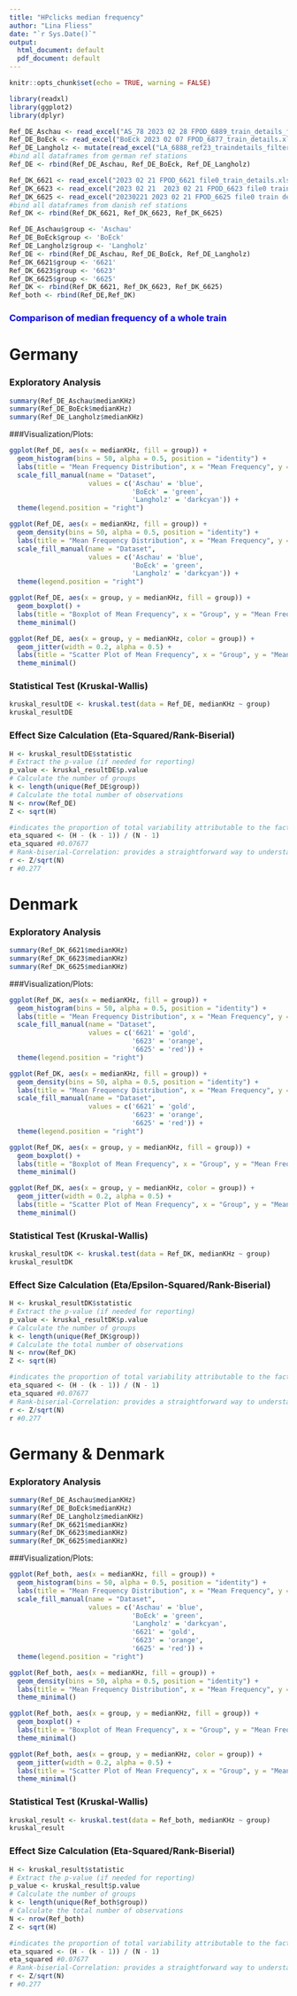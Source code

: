 ```yaml
---
title: "HPclicks median frequency"
author: "Lina Fliess"
date: "`r Sys.Date()`"
output:
  html_document: default
  pdf_document: default
---
```


```r
knitr::opts_chunk$set(echo = TRUE, warning = FALSE)
```

```r
library(readxl)
library(ggplot2)
library(dplyr)
```

```r
Ref_DE_Aschau <- read_excel("AS_78 2023 02 28 FPOD_6889_train_details_filtered.xlsx")
Ref_DE_BoEck <- read_excel("BoEck 2023 02 07 FPOD_6877_train_details.xlsx")
Ref_DE_Langholz <- mutate(read_excel("LA_6888_ref23_traindetails_filtered_240617.xlsx"), Country = "DE", Std = "LA")
#bind all dataframes from german ref stations
Ref_DE <- rbind(Ref_DE_Aschau, Ref_DE_BoEck, Ref_DE_Langholz)
```

```r
Ref_DK_6621 <- read_excel("2023 02 21 FPOD_6621 file0_train_details.xlsx")
Ref_DK_6623 <- read_excel("2023 02 21  2023 02 21 FPOD_6623 file0 train details.xlsx")
Ref_DK_6625 <- read_excel("20230221 2023 02 21 FPOD_6625 file0 train details.xlsx")
#bind all dataframes from danish ref stations
Ref_DK <- rbind(Ref_DK_6621, Ref_DK_6623, Ref_DK_6625)
```

```r
Ref_DE_Aschau$group <- 'Aschau'
Ref_DE_BoEck$group <- 'BoEck'
Ref_DE_Langholz$group <- 'Langholz'
Ref_DE <- rbind(Ref_DE_Aschau, Ref_DE_BoEck, Ref_DE_Langholz)
Ref_DK_6621$group <- '6621'
Ref_DK_6623$group <- '6623'
Ref_DK_6625$group <- '6625'
Ref_DK <- rbind(Ref_DK_6621, Ref_DK_6623, Ref_DK_6625)
Ref_both <- rbind(Ref_DE,Ref_DK)
```

### <span style="color:blue">Comparison of median frequency of a whole train</span>###

# Germany

### Exploratory Analysis

```r
summary(Ref_DE_Aschau$medianKHz)
summary(Ref_DE_BoEck$medianKHz)
summary(Ref_DE_Langholz$medianKHz)
```

###Visualization/Plots:

```r
ggplot(Ref_DE, aes(x = medianKHz, fill = group)) +
  geom_histogram(bins = 50, alpha = 0.5, position = "identity") +
  labs(title = "Mean Frequency Distribution", x = "Mean Frequency", y = "Count") +
  scale_fill_manual(name = "Dataset", 
                    values = c('Aschau' = 'blue',
                               'BoEck' = 'green',
                               'Langholz' = 'darkcyan')) +
  theme(legend.position = "right")
```


```r
ggplot(Ref_DE, aes(x = medianKHz, fill = group)) +
  geom_density(bins = 50, alpha = 0.5, position = "identity") +
  labs(title = "Mean Frequency Distribution", x = "Mean Frequency", y = "Count") +
  scale_fill_manual(name = "Dataset", 
                    values = c('Aschau' = 'blue',
                               'BoEck' = 'green',
                               'Langholz' = 'darkcyan')) +
  theme(legend.position = "right")
```

```r
ggplot(Ref_DE, aes(x = group, y = medianKHz, fill = group)) +
  geom_boxplot() +
  labs(title = "Boxplot of Mean Frequency", x = "Group", y = "Mean Frequency") +
  theme_minimal()
```

```r
ggplot(Ref_DE, aes(x = group, y = medianKHz, color = group)) +
  geom_jitter(width = 0.2, alpha = 0.5) +
  labs(title = "Scatter Plot of Mean Frequency", x = "Group", y = "Mean Frequency") +
  theme_minimal()
```

### Statistical Test (Kruskal-Wallis)

```r
kruskal_resultDE <- kruskal.test(data = Ref_DE, medianKHz ~ group)
kruskal_resultDE
```

### Effect Size Calculation (Eta-Squared/Rank-Biserial)

```r
H <- kruskal_resultDE$statistic
# Extract the p-value (if needed for reporting)
p_value <- kruskal_resultDE$p.value
# Calculate the number of groups
k <- length(unique(Ref_DE$group))
# Calculate the total number of observations
N <- nrow(Ref_DE)
Z <- sqrt(H)

#indicates the proportion of total variability attributable to the factor. Values range from 0 to 1, with higher values indicating a larger effect.
eta_squared <- (H - (k - 1)) / (N - 1)
eta_squared #0.07677
# Rank-biserial-Correlation: provides a straightforward way to understand the effect size in terms of the standard normal distribution. An effect size of r around 0.1 is considered small, around 0.3 is medium, and around 0.5 is large.
r <- Z/sqrt(N)
r #0.277
```

# Denmark

### Exploratory Analysis

```r
summary(Ref_DK_6621$medianKHz)
summary(Ref_DK_6623$medianKHz)
summary(Ref_DK_6625$medianKHz)
```

###Visualization/Plots:

```r
ggplot(Ref_DK, aes(x = medianKHz, fill = group)) +
  geom_histogram(bins = 50, alpha = 0.5, position = "identity") +
  labs(title = "Mean Frequency Distribution", x = "Mean Frequency", y = "Count") +
  scale_fill_manual(name = "Dataset", 
                    values = c('6621' = 'gold', 
                               '6623' = 'orange', 
                               '6625' = 'red')) +
  theme(legend.position = "right")
```

```r
ggplot(Ref_DK, aes(x = medianKHz, fill = group)) +
  geom_density(bins = 50, alpha = 0.5, position = "identity") +
  labs(title = "Mean Frequency Distribution", x = "Mean Frequency", y = "Count") +
  scale_fill_manual(name = "Dataset", 
                    values = c('6621' = 'gold', 
                               '6623' = 'orange', 
                               '6625' = 'red')) +
  theme(legend.position = "right")
```

```r
ggplot(Ref_DK, aes(x = group, y = medianKHz, fill = group)) +
  geom_boxplot() +
  labs(title = "Boxplot of Mean Frequency", x = "Group", y = "Mean Frequency") +
  theme_minimal()
```

```r
ggplot(Ref_DK, aes(x = group, y = medianKHz, color = group)) +
  geom_jitter(width = 0.2, alpha = 0.5) +
  labs(title = "Scatter Plot of Mean Frequency", x = "Group", y = "Mean Frequency") +
  theme_minimal()
```

### Statistical Test (Kruskal-Wallis)

```r
kruskal_resultDK <- kruskal.test(data = Ref_DK, medianKHz ~ group)
kruskal_resultDK
```

### Effect Size Calculation (Eta/Epsilon-Squared/Rank-Biserial)

```r
H <- kruskal_resultDK$statistic
# Extract the p-value (if needed for reporting)
p_value <- kruskal_resultDK$p.value
# Calculate the number of groups
k <- length(unique(Ref_DK$group))
# Calculate the total number of observations
N <- nrow(Ref_DK)
Z <- sqrt(H)

#indicates the proportion of total variability attributable to the factor. Values range from 0 to 1, with higher values indicating a larger effect.
eta_squared <- (H - (k - 1)) / (N - 1)
eta_squared #0.07677
# Rank-biserial-Correlation: provides a straightforward way to understand the effect size in terms of the standard normal distribution. An effect size of r around 0.1 is considered small, around 0.3 is medium, and around 0.5 is large.
r <- Z/sqrt(N)
r #0.277
```

# Germany & Denmark

### Exploratory Analysis

```r
summary(Ref_DE_Aschau$medianKHz)
summary(Ref_DE_BoEck$medianKHz)
summary(Ref_DE_Langholz$medianKHz)
summary(Ref_DK_6621$medianKHz)
summary(Ref_DK_6623$medianKHz)
summary(Ref_DK_6625$medianKHz)
```

###Visualization/Plots:

```r
ggplot(Ref_both, aes(x = medianKHz, fill = group)) +
  geom_histogram(bins = 50, alpha = 0.5, position = "identity") +
  labs(title = "Mean Frequency Distribution", x = "Mean Frequency", y = "Count") +
  scale_fill_manual(name = "Dataset", 
                    values = c('Aschau' = 'blue',
                               'BoEck' = 'green',
                               'Langholz' = 'darkcyan',
                               '6621' = 'gold', 
                               '6623' = 'orange', 
                               '6625' = 'red')) +
  theme(legend.position = "right")
```

```r
ggplot(Ref_both, aes(x = medianKHz, fill = group)) +
  geom_density(bins = 50, alpha = 0.5, position = "identity") +
  labs(title = "Mean Frequency Distribution", x = "Mean Frequency", y = "Count") +
  theme_minimal()
```

```r
ggplot(Ref_both, aes(x = group, y = medianKHz, fill = group)) +
  geom_boxplot() +
  labs(title = "Boxplot of Mean Frequency", x = "Group", y = "Mean Frequency") +
  theme_minimal()
```

```r
ggplot(Ref_both, aes(x = group, y = medianKHz, color = group)) +
  geom_jitter(width = 0.2, alpha = 0.5) +
  labs(title = "Scatter Plot of Mean Frequency", x = "Group", y = "Mean Frequency") +
  theme_minimal()
```

### Statistical Test (Kruskal-Wallis)

```r
kruskal_result <- kruskal.test(data = Ref_both, medianKHz ~ group)
kruskal_result
```

### Effect Size Calculation (Eta-Squared/Rank-Biserial)

```r
H <- kruskal_result$statistic
# Extract the p-value (if needed for reporting)
p_value <- kruskal_result$p.value
# Calculate the number of groups
k <- length(unique(Ref_both$group))
# Calculate the total number of observations
N <- nrow(Ref_both)
Z <- sqrt(H)

#indicates the proportion of total variability attributable to the factor. Values range from 0 to 1, with higher values indicating a larger effect.
eta_squared <- (H - (k - 1)) / (N - 1)
eta_squared #0.07677
# Rank-biserial-Correlation: provides a straightforward way to understand the effect size in terms of the standard normal distribution. An effect size of r around 0.1 is considered small, around 0.3 is medium, and around 0.5 is large.
r <- Z/sqrt(N)
r #0.277
```